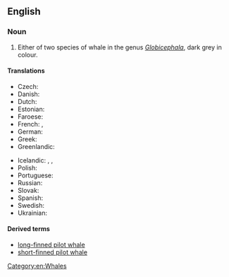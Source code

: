 ==English==
{{wikipedia|Pilot Whale}}

===Noun===
{{en-noun|sg=[[pilot]] [[whale]]}}

# Either of two species of whale in the genus ''[[Globicephala]]'', dark grey in colour.

====Translations====
{{trans-top|either of two species of whale}}
* Czech: {{t-|cs|kulohlavec|m}}
* Danish: {{t-|da|grindehval|c}}
* Dutch: {{t+|nl|griend|m}}
* Estonian: {{t-|et|grinda}}
* Faroese: {{t-|fo|grindahvalur}}
* French: {{t-|fr|baleine-pilote|f}}, {{t+|fr|globicéphale}}
* German: {{t+|de|Grindwal|m}}
* Greek: {{t-|el|μαυροδέλφινο|n|tr=maurodélfino|sc=Grek}}
* Greenlandic: {{t-|kl|niisarnaq}}
{{trans-mid}}
* Icelandic: {{t|is|grind|f}}, {{t|is|grindahvalur|m}}, {{t|is|marsvín|n}}
* Polish: {{t-|pl|grindwal|m}}
* Portuguese: {{t-|pt|baleia-piloto|f}}
* Russian: {{t-|ru|гринда|f|sc=Cyrl|tr=grínda}}
* Slovak: {{t-|sk|grinda|f}}
* Spanish: {{t+|es|calderón|m}}
* Swedish: {{t+|sv|grindval|c}}
* Ukrainian: {{t-|uk|гринда|f|tr=hrínda|sc=Cyrl}}
{{trans-bottom}}

====Derived terms====
* [[long-finned pilot whale]]
* [[short-finned pilot whale]]

[[Category:en:Whales]]
